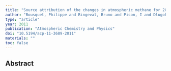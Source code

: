 ```yaml
---
title: "Source attribution of the changes in atmospheric methane for 2006-2008"
author: "Bousquet, Philippe and Ringeval, Bruno and Pison, I and Dlugokencky, EJ and Brunke, E-G and Carouge, Claire and Chevallier, F and Fortems-Cheiney, A and Frankenberg, C and Hauglustaine, DA and others"
type: "article"
year: 2011
publication: "Atmospheric Chemistry and Physics"
doi: "10.5194/acp-11-3689-2011"
materials: ""
toc: false
---
```


## Abstract

